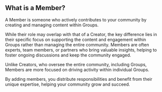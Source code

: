 ## What is a Member?

A Member is someone who actively contributes to your community by creating and managing content within Groups.

While their role may overlap with that of a Creator, the key difference lies in their specific focus on supporting the content and engagement within Groups rather than managing the entire community. Members are often experts, team members, or partners who bring valuable insights, helping to foster ongoing discussions and keep the community engaged.

Unlike Creators, who oversee the entire community, including Groups, Members are more focused on driving activity within individual Groups.

By adding members, you distribute responsibilities and benefit from their unique expertise, helping your community grow and succeed.
